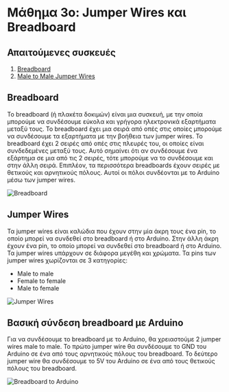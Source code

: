 # Μάθημα 3ο: Jumper Wires και Breadboard

## Απαιτούμενες συσκευές

1. [Breadboard](https://grobotronics.com/breadboard-400-tie-point-white-half-size.html)
2. [Male to Male Jumper Wires](https://grobotronics.com/jumper-wires-15cm-male-to-male-pack-of-10.html)

## Breadboard

Το breadboard (ή πλακέτα δοκιμών) είναι μια συσκευή,
με την οποία μπορούμε να συνδέσουμε εύκολα και γρήγορα ηλεκτρονικά εξαρτήματα μεταξύ τους. 
Το breadboard έχει μια σειρά από οπές στις οποίες μπορούμε να συνδέσουμε τα εξαρτήματα με την βοήθεια των jumper wires. 
Το breadboard έχει 2 σειρές από οπές στις πλευρές του, οι οποίες είναι συνδεδεμένες μεταξύ τους. 
Αυτό σημαίνει ότι αν συνδέσουμε ένα εξάρτημα σε μια από τις 2 σειρές, 
τότε μπορούμε να το συνδέσουμε και στην άλλη σειρά. 
Επιπλέον, τα περισσότερα breadboards έχουν σειρές με θετικούς και αρνητικούς πόλους.
Αυτοί οι πόλοι συνδέονται με το Arduino μέσω των jumper wires.

![Breadboard](https://grobotronics.com/images/thumbnails/350/350/detailed/4/256-large_default_grobo.jpg)

## Jumper Wires

Τα jumper wires είναι καλώδια που έχουν στην μία άκρη τους ένα pin,
το οποίο μπορεί να συνδεθεί στο breadboard ή στο Arduino.
Στην άλλη άκρη έχουν ένα pin, το οποίο μπορεί να συνδεθεί στο breadboard ή στο Arduino.
Τα jumper wires υπάρχουν σε διάφορα μεγέθη και χρώματα.
Τα pins των jumper wires χωρίζονται σε 3 κατηγορίες:

- Male to male
- Female to female
- Male to female

![Jumper Wires](https://cloud-5rob8nmsu-hack-club-bot.vercel.app/0image.png)

## Βασική σύνδεση breadboard με Arduino

Για να συνδέσουμε το breadboard με το Arduino,
θα χρειαστούμε 2 jumper wires male to male.
Το πρώτο jumper wire θα συνδέσουμε το GND του Arduino σε ένα από τους αρνητικούς πόλους του breadboard.
Το δεύτερο jumper wire θα συνδέσουμε το 5V του Arduino σε ένα από τους θετικούς πόλους του breadboard.

![Breadboard to Arduino](https://cloud-c5lcnpnyl-hack-club-bot.vercel.app/0lesson2-circuit.png)